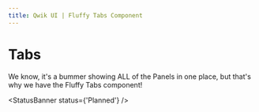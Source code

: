 ```yaml
---
title: Qwik UI | Fluffy Tabs Component
---
```


# Tabs

We know, it's a bummer showing ALL of the Panels in one place, but that's why we have the Fluffy Tabs component!

<StatusBanner status={'Planned'} />
